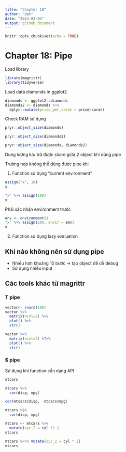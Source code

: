 ```yaml
---
title: "Chapter 18"
author: "Dat"
date: "2023-03-04"
output: github_document
---
```


```r
knitr::opts_chunk$set(echo = TRUE)
```

# Chapter 18: Pipe

Load library

```r
library(magrittr)
library(tidyverse)
```

Load data diamonds in ggplot2

```r
diamonds <- ggplot2::diamonds
diamonds2 <- diamonds %>%
  dplyr::mutate(price_per_carat = price/carat)
```

Check RAM sử dụng

```r
pryr::object_size(diamonds)
```

```r
pryr::object_size(diamonds2)
```

```r
pryr::object_size(diamonds, diamonds2)
```

Dung lượng lưu trữ được share giữa 2 object khi dùng pipe

Trường hợp không thể dùng được pipe khi

1.  Function sử dụng "current environment"

```r
assign("x", 10)
x
```

```r
"x" %>% assign(100)
x
```

Phải xác nhận environment trước

```r
env <- environment()
"x" %>% assign(100, envir = env)
x

```

2.  Function sử dụng lazy evaluation

## Khi nào không nên sử dụng pipe

-   Nhiều hơn khoảng 10 bước -\> tạo object để dễ debug
-   Sử dụng nhiều input

## Các tools khác từ magrittr

### T pipe

```r
vector<- rnorm(100)
vector %>%
  matrix(ncol=2) %>%
  plot() %>%
  str()
```

```r
vector %>%
  matrix(ncol=2) %T>%
  plot() %>%
  str()

```

### \$ pipe

Sử dụng khi function cần dạng API

```r
mtcars
```

```r
mtcars %>%
  cor(disp, mpg)
```

```r
cor(mtcars$disp,  mtcars$mpg)
```

```r
mtcars %$%
  cor(disp, mpg)
```

```r
mtcars <- mtcars %>%
  mutate(cyc_2 = cyl *2 )
mtcars
```

```r
mtcars %<>% mutate(cyc_2 = cyl * 2)
mtcars
```
